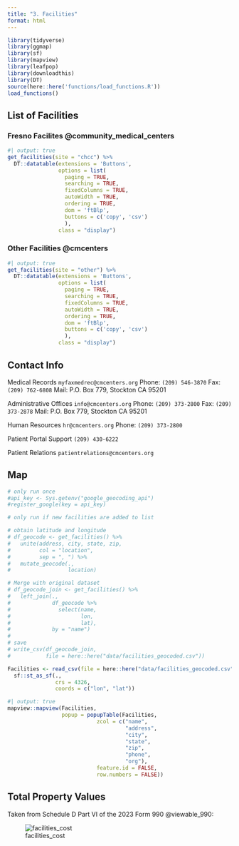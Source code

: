 ```yaml
---
title: "3. Facilities"
format: html
---
```


```r
library(tidyverse)
library(ggmap)
library(sf)
library(mapview)
library(leafpop)
library(downloadthis)
library(DT)
source(here::here('functions/load_functions.R'))
load_functions()
```

## List of Facilities {#sec-facilities}

### Fresno Facilites @community_medical_centers
```r
#| output: true
get_facilities(site = "chcc") %>% 
  DT::datatable(extensions = 'Buttons',
                options = list(
                  paging = TRUE,
                  searching = TRUE,
                  fixedColumns = TRUE,
                  autoWidth = TRUE,
                  ordering = TRUE,
                  dom = 'ftBlp',
                  buttons = c('copy', 'csv')
                  ),
                class = "display")
```
  
      
### Other Facilities @cmcenters

```r
#| output: true
get_facilities(site = "other") %>% 
  DT::datatable(extensions = 'Buttons',
                options = list(
                  paging = TRUE,
                  searching = TRUE,
                  fixedColumns = TRUE,
                  autoWidth = TRUE,
                  ordering = TRUE,
                  dom = 'ftBlp',
                  buttons = c('copy', 'csv')
                  ),
                class = "display")
```

## Contact Info

Medical Records
`myfaxmedrec@cmcenters.org`
Phone: `(209) 546-3870`
Fax: `(209) 762-6808`
Mail: P.O. Box 779, Stockton CA 95201

Administrative Offices
`info@cmcenters.org`
Phone: `(209) 373-2800`
Fax: `(209) 373-2878`
Mail: P.O. Box 779, Stockton CA 95201

Human Resources
`hr@cmcenters.org`
Phone: `(209) 373-2800`

Patient Portal Support
`(209) 430-6222`

Patient Relations
`patientrelations@cmcenters.org`

## Map
```r
# only run once
#api_key <- Sys.getenv("google_geocoding_api")
#register_google(key = api_key)
```

```r
# only run if new facilities are added to list

# obtain latitude and longitude
# df_geocode <- get_facilities() %>% 
#   unite(address, city, state, zip, 
#         col = "location",
#         sep = ", ") %>% 
#   mutate_geocode(.,
#                  location)

# Merge with original dataset
# df_geocode_join <- get_facilities() %>% 
#   left_join(.,
#             df_geocode %>% 
#               select(name,
#                      lon,
#                      lat),
#             by = "name")
# 
# save
# write_csv(df_geocode_join,
#           file = here::here("data/facilities_geocoded.csv"))
```

```r
Facilities <- read_csv(file = here::here("data/facilities_geocoded.csv")) %>% 
  sf::st_as_sf(.,
               crs = 4326,
               coords = c("lon", "lat"))
```

```r
#| output: true
mapview::mapview(Facilities,
                 popup = popupTable(Facilities,
                            zcol = c("name",
                                     "address",
                                     "city",
                                     "state",
                                     "zip",
                                     "phone",
                                     "org"),
                            feature.id = FALSE,
                            row.numbers = FALSE))
```
## Total Property Values

Taken from Schedule D Part VI of the 2023 Form 990 @viewable_990:

![facilities_cost](data/chcc_form990_2023_scheduleD_partvi.png)
